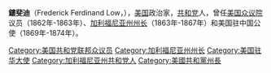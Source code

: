 {{Unreferenced|time=2020-10-25T02:30:54+00:00}}
{{Infobox Governor
|name        = 鏤斐迪<br/>Frederick Ferdinand Low
|image       = FrederickFerdinandLow.png
|order       = 9
|office      = 加利福尼亚州州长
|term_start  =1863年12月10日
|term_end    =1867年12月5日
|lieutenant  = [[蒂姆·M·梅钦|蒂姆·M·梅钦]]
|predecessor = [[利兰·斯坦福|利兰·斯坦福]]
|successor   = [[亨利·亨特利·海特|亨利·亨特利·海特]]
|birth_date  = {{birth date|1828|6|30|mf=y}}
|birth_place = [[缅因州|缅因州]][[温特波特_(缅因州)|温特波特]]
|death_date  = {{death date and age|1894|7|21|1828|6|30}}
|death_place = [[加利福尼亚州|加利福尼亚州]][[旧金山_(加利福尼亚州)|旧金山]]
|party       = [[美国共和党|共和党]]
|spouse      = 莫莉·克里德
|profession  = 
|religion    =
}}
'''鏤斐迪'''（Frederick Ferdinand Low，{{bd|1828年|6月30日|1894年|7月21日|}}），[[美国|美国]]政治家，[[美国共和党|共和党]]人，曾任[[美国众议院|美国众议院]]议员（1862年-1863年）、[[加利福尼亚州州长|加利福尼亚州州长]]（1863年-1867年）和美国驻中国公使（1869年-1874年）。

{{美國駐華大使}}
{{Authority control}}
{{DEFAULTSORT:low}}
[[Category:美国共和党联邦众议员|Category:美国共和党联邦众议员]]
[[Category:加利福尼亚州州长|Category:加利福尼亚州州长]]
[[Category:美国驻华大使|Category:美国驻华大使]]
[[Category:加利福尼亚州共和党人|Category:加利福尼亚州共和党人]]
[[Category:美國共和黨州長|Category:美國共和黨州長]]
{{US-poli-bio-stub}}